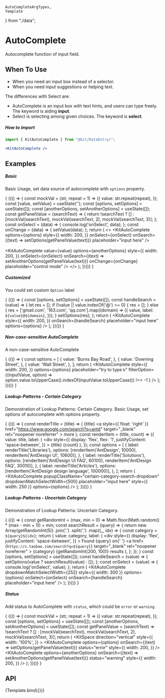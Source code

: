     AutoCompleteArgTypes,
    Template
} from "./data";

<Meta
    title="Design System/DataEntry/AutoComplete"
    argTypes={AutoCompleteArgTypes}
/>


<style>
    {`
        .certain-category-search-dropdown .ant-select-dropdown-menu-item-group-title {
            color: #666;
            font-weight: bold;
        }

        .certain-category-search-dropdown .ant-select-dropdown-menu-item-group {
            border-bottom: 1px solid #f6f6f6;
        }

        .certain-category-search-dropdown .ant-select-dropdown-menu-item {
            padding-left: 16px;
        }

        .certain-category-search-dropdown .ant-select-dropdown-menu-item.show-all {
            text-align: center;
            cursor: default;
        }

        .certain-category-search-dropdown .ant-select-dropdown-menu {
            max-height: 300px;
        }
    `}
</style>
# AutoComplete

Autocomplete function of input field.

## When To Use

- When you need an input box instead of a selector.
- When you need input suggestions or helping text.

The differences with Select are:

- AutoComplete is an input box with text hints, and users can type freely. The keyword is aiding **input**.
- Select is selecting among given choices. The keyword is **select**.



##### How to import
```jsx
import { KitAutoComplete } from "@kit/DataEntry/";

<KitAutoComplete />
```

## Examples

##### Basic

Basic Usage, set data source of autocomplete with `options` property.

{
<Canvas withSource="none">
{(() => {
    const mockVal = (str, repeat = 1) => ({
        value: str.repeat(repeat),
    });
    const [value, setValue] = useState('');
    const [options, setOptions] = useState([]);
    const [anotherOptions, setAnotherOptions] = useState([]);
    const getPanelValue = (searchText) => {
        return !searchText ? [] : [mockVal(searchText), mockVal(searchText, 2), mockVal(searchText, 3)];
    };
    const onSelect = (data) => {
        console.log('onSelect', data);
    };
    const onChange = (data) => {
        setValue(data);
    };
    return (
        <>
            <KitAutoComplete
                options={options}
                style={{
                width: 200,
                }}
                onSelect={onSelect}
                onSearch={(text) => setOptions(getPanelValue(text))}
                placeholder="input here"
            />
            <br />
            <br />
            <KitAutoComplete
                value={value}
                options={anotherOptions}
                style={{
                width: 200,
                }}
                onSelect={onSelect}
                onSearch={(text) => setAnotherOptions(getPanelValue(text))}
                onChange={onChange}
                placeholder="control mode"
            />
        </>
    );
})()}
</Canvas>
}

##### Customized
You could set custom `Option` label

{
<Canvas withSource="none">
{(() => {
    const [options, setOptions] = useState([]);
    const handleSearch = (value) => {
        let res = [];
        if (!value || value.indexOf('@') >= 0) {
            res = [];
        } else {
            res = ['gmail.com', '163.com', 'qq.com'].map((domain) => ({
                value,
                label: `${value}@${domain}`,
            }));
        }
        setOptions(res);
    };
    return (
        <KitAutoComplete
            style={{
                width: 200,
            }}
            onSearch={handleSearch}
            placeholder="input here"
            options={options}
        />
    );
})()}
</Canvas>
}

##### Non-case-sensitive AutoComplete
A non-case-sensitive AutoComplete

{
<Canvas withSource="none">
    {(() => {
        const options = [
            {
                value: 'Burns Bay Road',
            },
            {
                value: 'Downing Street',
            },
            {
                value: 'Wall Street',
            },
        ];
        return (
            <KitAutoComplete
                style={{
                    width: 200,
                }}
                options={options}
                placeholder="try to type `b`"
                filterOption={(inputValue, option) =>
                    option.value.toUpperCase().indexOf(inputValue.toUpperCase()) !== -1
                }
            />
        );
    })()}
</Canvas>
}

##### Lookup-Patterns - Certain Category
Demonstration of Lookup Patterns: Certain Category. Basic Usage, set options of autocomplete with options property.

{
<Canvas withSource="none">
{(() => {
    const renderTitle = (title) => (
        <span>
            {title}
            <a
                style={{ float: 'right' }}
                href="https://www.google.com/search?q=antd"
                target="_blank"
                rel="noopener noreferrer"
            >
            more
            </a>
        </span>
    );
    const renderItem = (title, count) => ({
        value: title,
        label: (
            <div
                style={{
                    display: 'flex',
                    flex:  '1',
                    justifyContent: 'space-between',
                }}
                >
                {title}
                <span>
                    <UserOutlined /> {count}
                </span>
            </div>
        ),
    });
    const options = [
        {
            label: renderTitle('Libraries'),
            options: [renderItem('AntDesign', 10000), renderItem('AntDesign UI', 10600)],
        },
        {
            label: renderTitle('Solutions'),
            options: [renderItem('AntDesign UI FAQ', 60100), renderItem('AntDesign FAQ', 30010)],
        },
        {
            label: renderTitle('Articles'),
            options: [renderItem('AntDesign design language', 100000)],
        },
    ];
    return (
        <KitAutoComplete
            popupClassName="certain-category-search-dropdown"
            dropdownMatchSelectWidth={500}
            placeholder="input here"
            style={{ width: 250 }}
            options={options}
        />
    );
})()}
</Canvas>
}

##### Lookup-Patterns - Uncertain Category
Demonstration of Lookup Patterns: Uncertain Category.

{
<Canvas withSource="none">
{(() => {
    const getRandomInt = (max, min = 0) => Math.floor(Math.random() * (max - min + 1)) + min;
    const searchResult = (query) => {
        return new Array(getRandomInt(5))
            .join('.')
            .split('.')
            .map((_, idx) => {
                const category = `${query}${idx}`;
                return {
                    value: category,
                    label: (
                    <div
                        style={{
                        display: 'flex',
                        justifyContent: 'space-between',
                        }}
                    >
                        <span>
                        Found {query} on{' '}
                        <a
                            href={`https://s.taobao.com/search?q=${query}`}
                            target="_blank"
                            rel="noopener noreferrer"
                        >
                            {category}
                        </a>
                        </span>
                        <span>{getRandomInt(200, 100)} results</span>
                    </div>
                    ),
                };
            });
    }
    const [options, setOptions] = useState([]);
    const handleSearch = (value) => {
        setOptions(value ? searchResult(value) : []);
    };
    const onSelect = (value) => {
        console.log('onSelect', value);
    };
    return (
        <KitAutoComplete
            dropdownMatchSelectWidth={252}
            style={{ width: 300 }}
            options={options}
            onSelect={onSelect}
            onSearch={handleSearch}
            placeholder="input here"
        />
    );
    })()}
</Canvas>
}

##### Status
Add status to AutoComplete with `status`, which could be `error` or `warning`.

{
<Canvas withSource="none">
{(() => {
    const mockVal = (str, repeat = 1) => ({
     value: str.repeat(repeat),
    });
    const [options, setOptions] = useState([]);
    const [anotherOptions, setAnotherOptions] = useState([]);
    const getPanelValue = (searchText) =>
        !searchText ? [] : [mockVal(searchText), mockVal(searchText, 2), mockVal(searchText, 3)];
    return (
        <KitSpace
        direction="vertical"
        style={{
            width: '100%',
        }}
        >
        <KitAutoComplete
            options={options}
            onSearch={(text) => setOptions(getPanelValue(text))}
            status="error"
            style={{
            width: 200,
            }}
        />
        <KitAutoComplete
            options={anotherOptions}
            onSearch={(text) => setAnotherOptions(getPanelValue(text))}
            status="warning"
            style={{
            width: 200,
            }}
        />
        </KitSpace>
    );
})()}
</Canvas>
}

## API

<Canvas>
    <Story name="AutoComplete">{Template.bind({})}</Story>
</Canvas>

<Controls story="AutoComplete" />